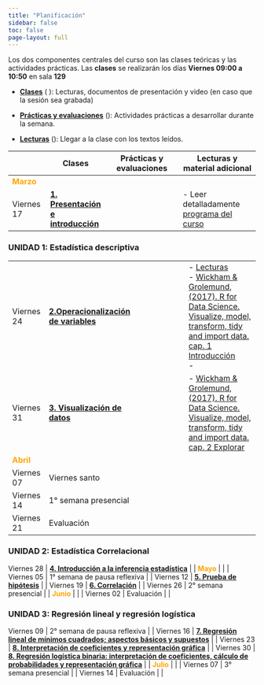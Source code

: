 ---
title: "Planificación"
sidebar: false
toc: false
page-layout: full
---

Los dos componentes centrales del curso son las clases teóricas y las actividades prácticas. Las **clases** se realizarán los días **Viernes  09:00 a 10:50** en sala **129**


- [**Clases**]() (<i class="fas fa-chalkboard-teacher"></i> ): Lecturas, documentos de presentación y video (en caso que la sesión sea grabada)

- [**Prácticas y evaluaciones**]() (<i class="fas fa-user-edit"></i>): Actividades prácticas a desarrollar durante la semana.

- [**Lecturas**]() (<i class="fas fa-book-reader"></i>): Llegar a la clase con los textos leídos.



| |<i class="fas fa-chalkboard-teacher"></i>  Clases  |  <i class="fas fa-user-edit"></i>  Prácticas y evaluaciones | <i class="fas fa-book-reader"></i> Lecturas y material adicional
-----|----|-----------|-----------
<font color="orange"> **Marzo** </font> |   |   |
Viernes 17 | [**1. Presentación e introducción**](/content/01-content.html)  |   | - Leer detalladamente [programa del curso](syllabus.html)

### UNIDAD 1: Estadística descriptiva

|||
-----|-----|-----------|-----------
Viernes 24 | [**2.Operacionalización de variables **](/content/02-content.html)   |    | - [Lecturas](01-content.html#lecturas) <br> - [Wickham & Grolemund, (2017). R for Data Science. Visualize, model, transform, tidy and import data. cap. 1 Introducción](https://es.r4ds.hadley.nz/introducci%C3%B3n.html) <br>- 
Viernes 31 | [**3. Visualización de datos**](/content/03-content.html)  |   | - [Wickham & Grolemund, (2017). R for Data Science. Visualize, model, transform, tidy and import data. cap. 2 Explorar](https://es.r4ds.hadley.nz/explorar-introduccion.html)
<font color="orange"> **Abril** </font> |   |   |
Viernes 07 | Viernes santo  |   |
Viernes 14 | 1° semana presencial  |   |
Viernes 21 | Evaluación  |   |

### UNIDAD 2: Estadística Correlacional

Viernes 28 | [**4. Introducción a la inferencia estadística**](/content/03-content.html)  |   | 
<font color="orange"> **Mayo** </font> |   |   |
Viernes 05 | 1° semana de pausa reflexiva  |   |
Viernes 12 | [**5. Prueba de hipótesis**](/content/03-content.html)  |   | 
Viernes 19 | [**6. Correlación**](/content/03-content.html)  |   | 
Viernes 26 | 2° semana presencial  |   |
<font color="orange"> **Junio** </font> |   |   |
Viernes 02 | Evaluación  |   |

### UNIDAD 3: Regresión lineal y regresión logística
Viernes 09 | 2° semana de pausa reflexiva  |   |
Viernes 16 | [**7. Regresión lineal de mínimos cuadrados; aspectos básicos y supuestos**](/content/03-content.html)  |   | 
Viernes 23 | [**8. Interpretación de coeficientes y representación gráfica**](/content/03-content.html)  |   | 
Viernes 30 | [**8. Regresión logística binaria: interpretación de coeficientes, cálculo de probabilidades y representación gráfica**](/content/03-content.html)  |   | 
<font color="orange"> **Julio** </font> |   |   |
Viernes 07 | 3° semana presencial  |   |
Viernes 14 | Evaluación  |   |
